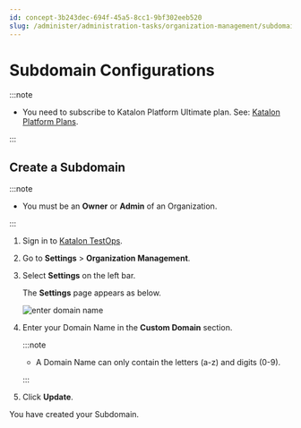 ```yaml
---
id: concept-3b243dec-694f-45a5-8cc1-9bf302eeb520
slug: /administer/administration-tasks/organization-management/subdomain-configurations
---
```


# Subdomain Configurations


:::note

-   You need to subscribe to Katalon Platform Ultimate plan. See: [Katalon Platform Plans](/administer/katalon-platform-packages/katalon-platform-plans).


:::

## Create a Subdomain


:::note

-   You must be an **Owner** or **Admin** of an Organization.


:::

1.  Sign in to [Katalon TestOps](https://testops.katalon.io/login).

2.  Go to **Settings** &gt; **Organization Management**.

3.  Select **Settings** on the left bar.

    The **Settings** page appears as below.

    <img src="https://github.com/katalon-studio/docs-images/raw/master/katalon-analytics/docs/testops-revamp-july-subdomain/custom-domain-section.png" alt="enter domain name" />

4.  Enter your Domain Name in the **Custom Domain** section.

    
    :::note

    -   A Domain Name can only contain the letters \(a-z\) and digits \(0-9\).

    :::

5.  Click **Update**.


You have created your Subdomain.